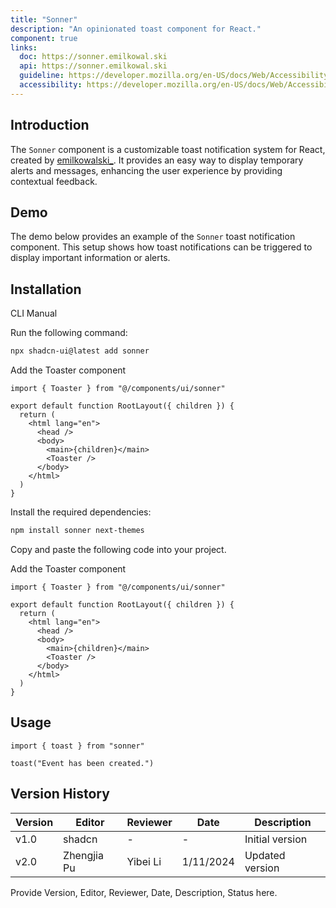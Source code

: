```yaml
---
title: "Sonner"
description: "An opinionated toast component for React."
component: true
links:
  doc: https://sonner.emilkowal.ski
  api: https://sonner.emilkowal.ski
  guideline: https://developer.mozilla.org/en-US/docs/Web/Accessibility/ARIA/Roles/Alert_Role
  accessibility: https://developer.mozilla.org/en-US/docs/Web/Accessibility/ARIA/Roles/Alert_Role
---
```


## Introduction

The `Sonner` component is a customizable toast notification system for React, created by [emilkowalski\_](https://twitter.com/emilkowalski_). It provides an easy way to display temporary alerts and messages, enhancing the user experience by providing contextual feedback.

## Demo

The demo below provides an example of the `Sonner` toast notification component. This setup shows how toast notifications can be triggered to display important information or alerts.

<ComponentPreview
  name="sonner-demo"
  title="Basic Sonner Toast"
  description="A toast notification component."
/>

## Installation

<Tabs defaultValue="cli">

<TabsList>
  <TabsTrigger value="cli">CLI</TabsTrigger>
  <TabsTrigger value="manual">Manual</TabsTrigger>
</TabsList>
<TabsContent value="cli">

<Steps>

<Step>Run the following command:</Step>

```bash
npx shadcn-ui@latest add sonner
```

<Step>Add the Toaster component</Step>

```tsx title="app/layout.tsx" {1,9}
import { Toaster } from "@/components/ui/sonner"

export default function RootLayout({ children }) {
  return (
    <html lang="en">
      <head />
      <body>
        <main>{children}</main>
        <Toaster />
      </body>
    </html>
  )
}
```

</Steps>

</TabsContent>

<TabsContent value="manual">

<Steps>

<Step>Install the required dependencies:</Step>

```bash
npm install sonner next-themes
```

<Step>Copy and paste the following code into your project.</Step>

<ComponentSource name="sonner" />

<Step>Add the Toaster component</Step>

```tsx title="app/layout.tsx" {1,9}
import { Toaster } from "@/components/ui/sonner"

export default function RootLayout({ children }) {
  return (
    <html lang="en">
      <head />
      <body>
        <main>{children}</main>
        <Toaster />
      </body>
    </html>
  )
}
```

</Steps>

</TabsContent>

</Tabs>

## Usage

```tsx
import { toast } from "sonner"
```

```tsx
toast("Event has been created.")
```

## Version History

| Version | Editor      | Reviewer | Date      | Description     |
| ------- | ----------- | -------- | --------- | --------------- |
| v1.0    | shadcn      | -        | -         | Initial version |
| v2.0    | Zhengjia Pu | Yibei Li | 1/11/2024 | Updated version |

Provide Version, Editor, Reviewer, Date, Description, Status here.
